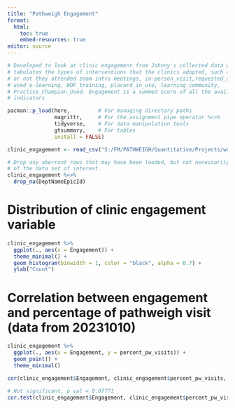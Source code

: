 ```yaml
---
title: "Pathweigh Engagement"
format:
  html:
    toc: true
    embed-resources: true
editor: source
---
```


```r
# Developed to look at clinic engagement from Johnny's collected data which
# tabulates the types of interventions that the clinics adopted, such as whether
# or not they attended zoom intro meetings, in-person_visit,requested_support,
# used_e-learning, WOF_training, placard_in_use, learning_community,
# Practice_Champion_Used. Engagement is a summed score of all the available 
# indicators
```


```r
pacman::p_load(here,         # For managing directory paths
               magrittr,     # For the assignment pipe operator %<>%
               tidyverse,    # For data manipulation tools
               gtsummary,    # For tables
               install = FALSE)
```

```r
clinic_engagement <- read_csv("S:/FM/PATHWEIGH/Quantitative/Projects/working_files/clinic_engagement.csv", col_types = cols())

# Drop any aberrant rows that may have been loaded, but not necessarily part
# of the data set of interest.
clinic_engagement %<>% 
  drop_na(DeptNameEpicId)
```

# Distribution of clinic engagement variable
```r
clinic_engagement %>%
  ggplot(., aes(x = Engagement)) +
  theme_minimal() +
  geom_histogram(binwidth = 1, color = "black", alpha = 0.7) +
  ylab("Count")
```


# Correlation between engagement and percentage of pathweigh visit (data from 20231010)
```r
clinic_engagement %>%
  ggplot(., aes(x = Engagement, y = percent_pw_visits)) +
  geom_point() +
  theme_minimal()
```
```r
cor(clinic_engagement$Engagement, clinic_engagement$percent_pw_visits, method = "pearson")
```
```r
# Not significant, p val = 0.07771
cor.test(clinic_engagement$Engagement, clinic_engagement$percent_pw_visits, method = "pearson")
```

